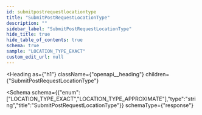 ```yaml
---
id: submitpostrequestlocationtype
title: "SubmitPostRequestLocationType"
description: ""
sidebar_label: "SubmitPostRequestLocationType"
hide_title: true
hide_table_of_contents: true
schema: true
sample: "LOCATION_TYPE_EXACT"
custom_edit_url: null
---
```



<Heading
  as={"h1"}
  className={"openapi__heading"}
  children={"SubmitPostRequestLocationType"}
>
</Heading>





<Schema
  schema={{"enum":["LOCATION_TYPE_EXACT","LOCATION_TYPE_APPROXIMATE"],"type":"string","title":"SubmitPostRequestLocationType"}}
  schemaType={"response"}
>
  
</Schema>
            